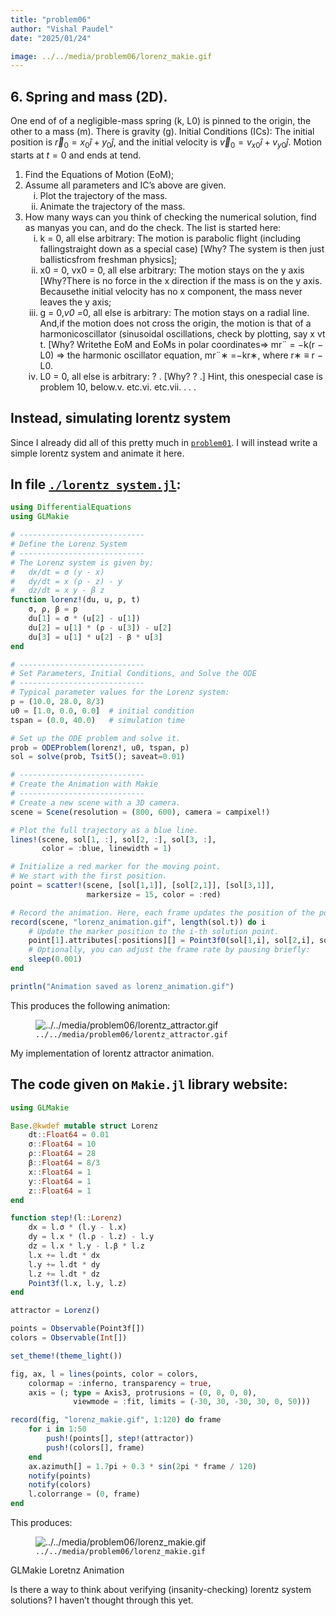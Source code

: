 ```yaml
---
title: "problem06"
author: "Vishal Paudel"
date: "2025/01/24"

image: ../../media/problem06/lorenz_makie.gif
---
```


::: {.callout collapse=true}
# 6\. **Spring and mass (2D).**

One end of of a negligible-mass spring (k, L0) is pinned to the origin, the other to a mass (m). There is gravity (g). Initial Conditions (ICs): The initial position is $\vec{r}_0 = x_0\hat{i} + y_0\hat{j}$, and the initial velocity is $\vec{v}_0 = v_{x0}\hat{i} + v_{y0}\hat{j}$. Motion starts at $t = 0$ and ends at tend.  

1. Find the Equations of Motion (EoM);  
2. Assume all parameters and IC’s above are given.  
    i. Plot the trajectory of the mass.  
    ii. Animate the trajectory of the mass.  
3. How many ways can you think of checking the numerical solution, find as manyas you can, and do the check. The list is started here:
    i. k = 0, all else arbitrary: The motion is parabolic flight (including fallingstraight down as a special case) [Why? The system is then just ballisticsfrom freshman physics];
    ii. x0 = 0, vx0 = 0, all else arbitrary: The motion stays on the y axis [Why?There is no force in the x direction if the mass is on the y axis. Becausethe initial velocity has no x component, the mass never leaves the y axis;
    iii. g = 0,*v0 =*0, all else is arbitrary: The motion stays on a radial line. And,if the motion does not cross the origin, the motion is that of a harmonicoscillator (sinusoidal oscillations, check by plotting, say x vt t. [Why? Writethe EoM and EoMs in polar coordinates⇒ mr¨ = −k(r − L0) ⇒ the harmonic oscillator equation, mr¨∗ =−kr∗, where r∗ ≡ r − L0.
    iv. L0 = 0, all else is arbitrary: ? . [Why? ? .] Hint, this onespecial case is problem 10, below.v. etc.vi. etc.vii. . . .  
:::

## Instead, simulating lorentz system

Since I already did all of this pretty much in [`problem01`](../problem01/index.qmd). I will instead write a simple lorentz system and animate it here.

::: {.callout collapse=true}
# In file [`./lorentz_system.jl`](./lorentz_system.jl):

```julia
using DifferentialEquations
using GLMakie

# ----------------------------
# Define the Lorenz System
# ----------------------------
# The Lorenz system is given by:
#   dx/dt = σ (y - x)
#   dy/dt = x (ρ - z) - y
#   dz/dt = x y - β z
function lorenz!(du, u, p, t)
    σ, ρ, β = p
    du[1] = σ * (u[2] - u[1])
    du[2] = u[1] * (ρ - u[3]) - u[2]
    du[3] = u[1] * u[2] - β * u[3]
end

# ----------------------------
# Set Parameters, Initial Conditions, and Solve the ODE
# ----------------------------
# Typical parameter values for the Lorenz system:
p = (10.0, 28.0, 8/3)
u0 = [1.0, 0.0, 0.0]  # initial condition
tspan = (0.0, 40.0)   # simulation time

# Set up the ODE problem and solve it.
prob = ODEProblem(lorenz!, u0, tspan, p)
sol = solve(prob, Tsit5(); saveat=0.01)

# ----------------------------
# Create the Animation with Makie
# ----------------------------
# Create a new scene with a 3D camera.
scene = Scene(resolution = (800, 600), camera = campixel!)

# Plot the full trajectory as a blue line.
lines!(scene, sol[1, :], sol[2, :], sol[3, :],
       color = :blue, linewidth = 1)

# Initialize a red marker for the moving point.
# We start with the first position.
point = scatter!(scene, [sol[1,1]], [sol[2,1]], [sol[3,1]],
                 markersize = 15, color = :red)

# Record the animation. Here, each frame updates the position of the point.
record(scene, "lorenz_animation.gif", length(sol.t)) do i
    # Update the marker position to the i-th solution point.
    point[1].attributes[:positions][] = Point3f0(sol[1,i], sol[2,i], sol[3,i])
    # Optionally, you can adjust the frame rate by pausing briefly:
    sleep(0.001)
end

println("Animation saved as lorenz_animation.gif")
```
:::

This produces the following animation:

::: {#fig-mylorentz}
![`../../media/problem06/lorentz_attractor.gif`](../../media/problem06/lorentz_attractor.gif)

My implementation of lorentz attractor animation.
:::

::: {.callout collapse=true}
# The code given on `Makie.jl` library website:

```julia
using GLMakie

Base.@kwdef mutable struct Lorenz
    dt::Float64 = 0.01
    σ::Float64 = 10
    ρ::Float64 = 28
    β::Float64 = 8/3
    x::Float64 = 1
    y::Float64 = 1
    z::Float64 = 1
end

function step!(l::Lorenz)
    dx = l.σ * (l.y - l.x)
    dy = l.x * (l.ρ - l.z) - l.y
    dz = l.x * l.y - l.β * l.z
    l.x += l.dt * dx
    l.y += l.dt * dy
    l.z += l.dt * dz
    Point3f(l.x, l.y, l.z)
end

attractor = Lorenz()

points = Observable(Point3f[])
colors = Observable(Int[])

set_theme!(theme_light())

fig, ax, l = lines(points, color = colors,
    colormap = :inferno, transparency = true,
    axis = (; type = Axis3, protrusions = (0, 0, 0, 0),
              viewmode = :fit, limits = (-30, 30, -30, 30, 0, 50)))

record(fig, "lorenz_makie.gif", 1:120) do frame
    for i in 1:50
        push!(points[], step!(attractor))
        push!(colors[], frame)
    end
    ax.azimuth[] = 1.7pi + 0.3 * sin(2pi * frame / 120)
    notify(points)
    notify(colors)
    l.colorrange = (0, frame)
end
```
:::

This produces:

::: {#fig-makielorenz}
![`../../media/problem06/lorenz_makie.gif`](../../media/problem06/lorenz_makie.gif)

GLMakie Loretnz Animation
:::

Is there a way to think about verifying (insanity-checking) lorentz system solutions? I haven't thought through this yet.
